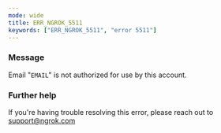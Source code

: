 ```yaml
---
mode: wide
title: ERR_NGROK_5511
keywords: ["ERR_NGROK_5511", "error 5511"]
---
```


### Message

Email "`EMAIL`" is not authorized for use by this account.

### Further help

If you're having trouble resolving this error, please reach out to [support@ngrok.com](mailto:support@ngrok.com?subject=Help%20with%20ERR_NGROK_5511)
